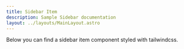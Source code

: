 ```yaml
---
title: Sidebar Item
description: Sample Sidebar documentation
layout: ../layouts/MainLayout.astro
---
```



<Description>
  Below you can find a sidebar item component styled with tailwindcss.
</Description>

<Preview
  component={SidebarItem}
  icon={DashboardIcon}
  name="Sidebar Item"
  label="Dashboard"
/>

<Preview
  component={SidebarItem}
  icon={DashboardIcon}
  name="Sidebar Item Active"
  active
  label="Dashboard"
/>
